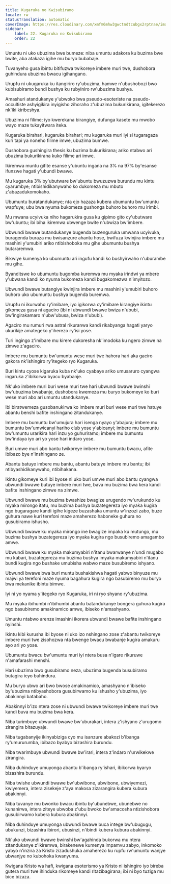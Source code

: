```yaml
---
title: Kugaruka no Kwisubiramo
locale: rw
statusTranslation: automatic
coverImage: https://res.cloudinary.com/xmfm6mhw3gwctndtcubgx2rptnae/image/upload/v1741354419/small_cover_la_gran_rebelion_28716e29d2.webp
sidebar:
    label: 22. Kugaruka no Kwisubiramo
    order: 22
---
```

Umuntu ni uko ubuzima bwe bumeze: niba umuntu adakora ku buzima bwe bwite, aba atakaza igihe mu buryo bubabaje.

Tuvanyeho gusa ibintu bitifuzwa twikoreye imbere muri twe, dushobora guhindura ubuzima bwacu igihangano.

Urupfu ni ukugaruka ku itangiriro ry'ubuzima, hamwe n'ubushobozi bwo kubisubiramo bundi bushya ku rubyiniro rw'ubuzima bushya.

Amashuri atandukanye y'ubwoko bwa pseudo-esoteriste na pseudo-occultiste ashyigikira inyigisho zihoraho z'ubuzima bukurikirana, igitekerezo nk'iki kiribeshya.

Ubuzima ni filime; iyo kwerekana birangiye, dufunga kasete mu mwobo wayo maze tukayitwara iteka.

Kugaruka birahari, kugaruka birahari; mu kugaruka muri iyi si tugaragaza kuri tapi ya noneho filime imwe, ubuzima bumwe.

Dushobora gushingira thesis ku buzima bukurikirana; ariko ntabwo ari ubuzima bukurikirana kuko filime ari imwe.

Ikiremwa muntu gifite esanse y'ubuntu ingana na 3% na 97% by'esanse ifunzwe hagati y'ubundi bwawe.

Mu kugaruka 3% by'ubutware bw'ubuntu bwuzuzwa burundu mu kintu cyarumbye; ntibishidikanywaho ko dukomeza mu mbuto z'abazadukomokaho.

Ubumuntu buratandukanye; nta ejo hazaza kubera ubumuntu bw'umuntu wapfuye; ubu bwa nyuma bukomeza gushonga buhoro buhoro mu irimbi.

Mu mwana ucyivuka niho hagarukira gusa ku gipimo gito cy'ubutware bw'ubuntu; ibi biha ikiremwa ubwenge bwite n'ubwiza bw'imbere.

Ubwundi bwawe butandukanye bugenda buzenguruka umwana ucyivuka, buragenda buraza mu bwisanzure ahantu hose, bwifuza kwinjira imbere mu mashini y'umubiri ariko ntibishoboka mu gihe ubumuntu bushya butararemwa.

Bikwiye kumenya ko ubumuntu ari ingufu kandi ko bushyirwaho n'uburambe mu gihe.

Byanditswe ko ubumuntu bugomba kuremwa mu myaka irindwi ya mbere y'ubwana kandi ko nyuma bukomeza kandi bugakomezwa n'imyitozo.

Ubwundi bwawe butangiye kwinjira imbere mu mashini y'umubiri buhoro buhoro uko ubumuntu bushya bugenda buremwa.

Urupfu ni ikurwaho ry'imibare, iyo igikorwa cy'imibare kirangiye ikintu gikomeza gusa ni agaciro (ibi ni ubwundi bwawe bwiza n'ububi, bw'ingirakamaro n'ubw'ubusa, bwiza n'ububi).

Agaciro mu rumuri rwa astral rikuranwa kandi rikabyanga hagati yaryo ukurikije amategeko y'iherezo ry'isi yose.

Turi ingingo z'imibare mu kirere dukoresha nk'imodoka ku ngero zimwe na zimwe z'agaciro.

Imbere mu bumuntu bw'umuntu wese muri twe hahora hari aka gaciro gakora nk'ishingiro ry'itegeko ryo Kugaruka.

Buri kintu cyose kigaruka kuba nk'uko cyabaye ariko umusaruro cyangwa ingaruka z'ibikorwa byacu byabanje.

Nk'uko imbere muri buri wese muri twe hari ubwundi bwawe bwinshi bw'ubuzima bwabanje, dushobora kwemeza mu buryo bukomeye ko buri wese muri abo ari umuntu utandukanye.

Ibi biratwemeza gusobanukirwa ko imbere muri buri wese muri twe hatuye abantu benshi bafite inshingano zitandukanye.

Imbere mu bumuntu bw'umujura hari isenga nyayo y'abajura; imbere mu bumuntu bw'umwicanyi hariho club yose y'abicanyi; imbere mu bumuntu bw'umuntu urarikira hari inzu yo guhuriramo; imbere mu bumuntu bw'indaya iyo ari yo yose hari indaro yose.

Buri umwe muri abo bantu twikoreye imbere mu bumuntu bwacu, afite ibibazo bye n'inshingano ze.

Abantu batuye imbere mu bantu, abantu batuye imbere mu bantu; ibi ntibyashidikanywaho, ntibihakana.

Ikintu gikomeye kuri ibi byose ni uko buri umwe muri abo bantu cyangwa ubwundi bwawe butuye imbere muri twe, bava mu buzima bwa kera kandi bafite inshingano zimwe na zimwe.

Ubwundi bwawe mu buzima bwashize bwagize urugendo rw'urukundo ku myaka mirongo itatu, mu buzima bushya buzategereza iyo myaka kugira ngo bugaragare kandi igihe kigeze buzashaka umuntu w'inzozi zabo, buze guhura nawe kuri terefoni maze amaherezo haboneke guhura no gusubiramo ishusho.

Ubwundi bwawe ku myaka mirongo ine bwagize impaka ku mutungo, mu buzima bushya buzategereza iyo myaka kugira ngo busubiremo amagambo amwe.

Ubwundi bwawe ku myaka makumyabiri n'itanu bwarwanye n'undi mugabo mu kabari, buzategereza mu buzima bushya imyaka makumyabiri n'itanu bundi kugira ngo bushake umubisha wabwo maze busubiremo ishyano.

Ubwundi bwawe bwa buri muntu bushakishwa hagati yabwo binyuze mu majwi ya terefoni maze nyuma bagahura kugira ngo basubiremo mu buryo bwa mekanike ibintu bimwe.

Iyi ni yo nyama y'itegeko ryo Kugaruka, iri ni ryo shyano ry'ubuzima.

Mu myaka ibihumbi n'ibihumbi abantu batandukanye bongera guhura kugira ngo basubiremo amakinamico amwe, ibiseko n'amashyano.

Umuntu ntabwo arenze imashini ikorera ubwundi bwawe bafite inshingano nyinshi.

Ikintu kibi kurusha ibi byose ni uko izo nshingano zose z'abantu twikoreye imbere muri twe zisohozwa nta bwenge bwacu bwabanje kugira amakuru ayo ari yo yose.

Ubumuntu bwacu bw'umuntu muri iyi ntera busa n'igare rikuruwe n'amafarashi menshi.

Hari ubuzima bwo gusubiramo neza, ubuzima bugenda busubiramo butagira icyo buhindura.

Mu buryo ubwo ari bwo bwose amakinamico, amashyano n'ibiseko by'ubuzima ntibyashobora gusubirwamo ku ishusho y'ubuzima, iyo abakinnyi batabaho.

Abakinnyi b'izo ntera zose ni ubwundi bwawe twikoreye imbere muri twe kandi buva mu buzima bwa kera.

Niba turimbuye ubwundi bwawe bw'uburakari, intera z'ishyano z'urugomo zirangira bitazuyaje.

Niba tugabanyije ikinyabiziga cyo mu isanzure abakozi b'ibanga ry'umururumba, ibibazo byabyo bizashira burundu.

Niba twarimbuye ubwundi bwawe bw'irari, intera z'indaro n'urwikekwe zirangira.

Niba duhinduye umuyonga abantu b'ibanga ry'ishari, ibikorwa byaryo bizashira burundu.

Niba twishe ubwundi bwawe bw'ubwibone, ubwibone, ubwiyemezi, kwiyemera, intera zisekeje z'aya makosa zizarangira kubera kubura abakinnyi.

Niba tuvanye mu bwonko bwacu ibintu by'ubunebwe, ubunebwe no kunanirwa, intera ziteye ubwoba z'ubu bwoko bw'amacosha ntizishobora gusubirwamo kubera kubura abakinnyi.

Niba duhinduye umuyonga ubwundi bwawe buca intege bw'ubugugu, ubukunzi, bizashira ibirori, ubusinzi, n'ibindi kubera kubura abakinnyi.

Nk'uko ubwundi bwawe bwinshi bw'agahinda bukorwa mu ntera zitandukanye z'ikiremwa, birakenewe kumenya impamvu zabyo, inkomoko yabyo n'inzira za Kristo zizadushuka amaherezo ku rupfu rw'umuntu wanjye ubwanjye no kubohoka kwanyuma.

Kwigana Kristo wa hafi, kwigana esoterismo ya Kristo ni ishingiro iyo bireba gutera muri twe ihinduka rikomeye kandi ritazibagirana; ibi ni byo tuziga mu bice bizaza.

